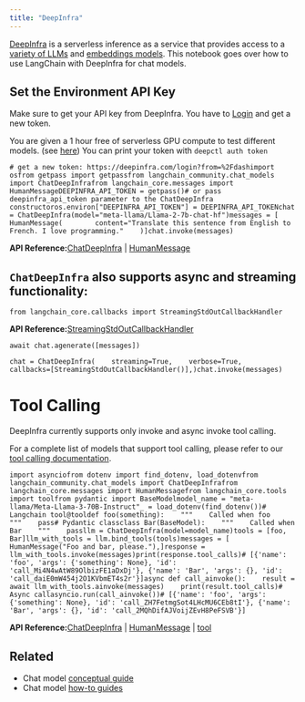 ```yaml
---
title: "DeepInfra"
---
```


[DeepInfra](https://deepinfra.com/?utm_source=langchain) is a serverless inference as a service that provides access to a [variety of LLMs](https://deepinfra.com/models?utm_source=langchain) and [embeddings models](https://deepinfra.com/models?type=embeddings\&utm_source=langchain). This notebook goes over how to use LangChain with DeepInfra for chat models.

## Set the Environment API Key

Make sure to get your API key from DeepInfra. You have to [Login](https://deepinfra.com/login?from=%2Fdash) and get a new token.

You are given a 1 hour free of serverless GPU compute to test different models. (see [here](https://github.com/deepinfra/deepctl#deepctl)) You can print your token with `deepctl auth token`

```
# get a new token: https://deepinfra.com/login?from=%2Fdashimport osfrom getpass import getpassfrom langchain_community.chat_models import ChatDeepInfrafrom langchain_core.messages import HumanMessageDEEPINFRA_API_TOKEN = getpass()# or pass deepinfra_api_token parameter to the ChatDeepInfra constructoros.environ["DEEPINFRA_API_TOKEN"] = DEEPINFRA_API_TOKENchat = ChatDeepInfra(model="meta-llama/Llama-2-7b-chat-hf")messages = [    HumanMessage(        content="Translate this sentence from English to French. I love programming."    )]chat.invoke(messages)
```

**API Reference:**[ChatDeepInfra](https://python.langchain.com/api_reference/community/chat_models/langchain_community.chat_models.deepinfra.ChatDeepInfra.html) | [HumanMessage](https://python.langchain.com/api_reference/core/messages/langchain_core.messages.human.HumanMessage.html)

## `ChatDeepInfra` also supports async and streaming functionality:

```
from langchain_core.callbacks import StreamingStdOutCallbackHandler
```

**API Reference:**[StreamingStdOutCallbackHandler](https://python.langchain.com/api_reference/core/callbacks/langchain_core.callbacks.streaming_stdout.StreamingStdOutCallbackHandler.html)

```
await chat.agenerate([messages])
```

```
chat = ChatDeepInfra(    streaming=True,    verbose=True,    callbacks=[StreamingStdOutCallbackHandler()],)chat.invoke(messages)
```

# Tool Calling

DeepInfra currently supports only invoke and async invoke tool calling.

For a complete list of models that support tool calling, please refer to our [tool calling documentation](https://deepinfra.com/oss/advanced/function_calling).

```
import asynciofrom dotenv import find_dotenv, load_dotenvfrom langchain_community.chat_models import ChatDeepInfrafrom langchain_core.messages import HumanMessagefrom langchain_core.tools import toolfrom pydantic import BaseModelmodel_name = "meta-llama/Meta-Llama-3-70B-Instruct"_ = load_dotenv(find_dotenv())# Langchain tool@tooldef foo(something):    """    Called when foo    """    pass# Pydantic classclass Bar(BaseModel):    """    Called when Bar    """    passllm = ChatDeepInfra(model=model_name)tools = [foo, Bar]llm_with_tools = llm.bind_tools(tools)messages = [    HumanMessage("Foo and bar, please."),]response = llm_with_tools.invoke(messages)print(response.tool_calls)# [{'name': 'foo', 'args': {'something': None}, 'id': 'call_Mi4N4wAtW89OlbizFE1aDxDj'}, {'name': 'Bar', 'args': {}, 'id': 'call_daiE0mW454j2O1KVbmET4s2r'}]async def call_ainvoke():    result = await llm_with_tools.ainvoke(messages)    print(result.tool_calls)# Async callasyncio.run(call_ainvoke())# [{'name': 'foo', 'args': {'something': None}, 'id': 'call_ZH7FetmgSot4LHcMU6CEb8tI'}, {'name': 'Bar', 'args': {}, 'id': 'call_2MQhDifAJVoijZEvH8PeFSVB'}]
```

**API Reference:**[ChatDeepInfra](https://python.langchain.com/api_reference/community/chat_models/langchain_community.chat_models.deepinfra.ChatDeepInfra.html) | [HumanMessage](https://python.langchain.com/api_reference/core/messages/langchain_core.messages.human.HumanMessage.html) | [tool](https://python.langchain.com/api_reference/core/tools/langchain_core.tools.convert.tool.html)

## Related

* Chat model [conceptual guide](/oss/concepts/chat_models)
* Chat model [how-to guides](/oss/how_to/#chat-models)
